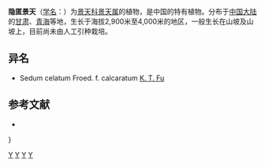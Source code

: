 {{Speciesbox 
| genus = Sedum
| species = celatum
| authority = Fröd.
}}

'''隐匿景天'''（[[学名|学名]]：{{lang|la|''Sedum celatum''}}）为[[景天科|景天科]][[景天属|景天属]]的植物，是中国的特有植物。分布于[[中国大陆|中国大陆]]的[[甘肃|甘肃]]、[[青海|青海]]等地，生长于海拔2,900米至4,000米的地区，一般生长在山坡及山坡上，目前尚未由人工引种栽培。

== 异名 ==
* Sedum celatum Froed. f. calcaratum [[傅坤俊|K. T. Fu]]

== 参考文献 ==
{{refbegin}}
* {{cite web| url =http://www.bioinfo.cn/db05/KmzwSpecies.php?action=view&id=6108| title =隐匿景天| work =中国高等植物数据库全库| publisher =中国科学院微生物研究所| author =昆明植物研究所| accessdate =2009-02-25| deadurl =yes| archiveurl =https://web.archive.org/web/20160305051116/http://www.bioinfo.cn/db05/KmzwSpecies.php?action=view&id=6108| archivedate =2016-03-05}}
{{refend}}
{{Taxonbar|from=Q15232187}}

}

{{DEFAULTSORT:Sedum celatum}}
[[Category:景天属|Y]]
[[Category:中國特有植物|Y]]
[[Category:甘肃植物|Y]]
[[Category:青海植物|Y]]